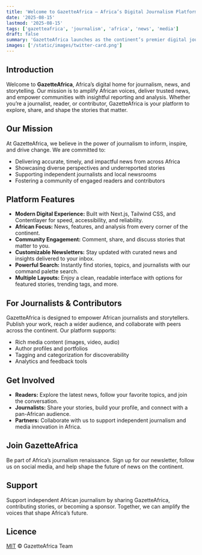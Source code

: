 ```yaml
---
title: 'Welcome to GazetteAfrica – Africa’s Digital Journalism Platform'
date: '2025-08-15'
lastmod: '2025-08-15'
tags: ['gazetteafrica', 'journalism', 'africa', 'news', 'media']
draft: false
summary: 'GazetteAfrica launches as the continent’s premier digital journalism platform. Discover our mission, features, and how we empower African storytelling.'
images: ['/static/images/twitter-card.png']
---
```


## Introduction

Welcome to **GazetteAfrica**, Africa’s digital home for journalism, news, and storytelling. Our mission is to amplify African voices, deliver trusted news, and empower communities with insightful reporting and analysis. Whether you’re a journalist, reader, or contributor, GazetteAfrica is your platform to explore, share, and shape the stories that matter.

<TOCInline toc={props.toc} exclude="Introduction" />

## Our Mission

At GazetteAfrica, we believe in the power of journalism to inform, inspire, and drive change. We are committed to:

- Delivering accurate, timely, and impactful news from across Africa
- Showcasing diverse perspectives and underreported stories
- Supporting independent journalists and local newsrooms
- Fostering a community of engaged readers and contributors

## Platform Features

- **Modern Digital Experience:** Built with Next.js, Tailwind CSS, and Contentlayer for speed, accessibility, and reliability.
- **African Focus:** News, features, and analysis from every corner of the continent.
- **Community Engagement:** Comment, share, and discuss stories that matter to you.
- **Customizable Newsletters:** Stay updated with curated news and insights delivered to your inbox.
- **Powerful Search:** Instantly find stories, topics, and journalists with our command palette search.
- **Multiple Layouts:** Enjoy a clean, readable interface with options for featured stories, trending tags, and more.

## For Journalists & Contributors

GazetteAfrica is designed to empower African journalists and storytellers. Publish your work, reach a wider audience, and collaborate with peers across the continent. Our platform supports:

- Rich media content (images, video, audio)
- Author profiles and portfolios
- Tagging and categorization for discoverability
- Analytics and feedback tools

## Get Involved

- **Readers:** Explore the latest news, follow your favorite topics, and join the conversation.
- **Journalists:** Share your stories, build your profile, and connect with a pan-African audience.
- **Partners:** Collaborate with us to support independent journalism and media innovation in Africa.

## Join GazetteAfrica

Be part of Africa’s journalism renaissance. Sign up for our newsletter, follow us on social media, and help shape the future of news on the continent.

## Support

Support independent African journalism by sharing GazetteAfrica, contributing stories, or becoming a sponsor. Together, we can amplify the voices that shape Africa’s future.

## Licence

[MIT](https://github.com/gazetteafrica/gazetteafrica/blob/main/LICENSE) © GazetteAfrica Team
